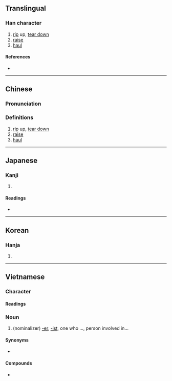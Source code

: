 {{character info/new}}
==Translingual==

===Han character===
{{Han char|rn=9|rad=人|as=09|sn=11|four=|canj=OJKA|ids=⿰亻者}}

# [[rip]] up, [[tear down]]
# [[raise]]
# [[haul]]

====References====
* {{Han ref|kx=0110.240|dkj=00856|dj=0236.080|hdz=10186.120|uh=5056|ud=20566}}

----

==Chinese==
{{zh-forms}}

===Pronunciation===
{{zh-pron
|m=chě
|c=ce2
|mc=
|oc=
|ma=
|cat=v
}}

===Definitions===
{{zh-hanzi}}

# [[rip]] up, [[tear down]]
# [[raise]]
# [[haul]]

----

==Japanese==

===Kanji===
{{ja-kanji|grade=|rs=人09}}

# {{defn|lang=ja|sort=人09}}

====Readings====
* {{ja-readings
|goon=しゃ
|kanon=しゃ
|kun=さて-
}}

----

==Korean==

===Hanja===
{{ko-hanja|hangeul=차|rv=cha|mr=ch'a}}

# {{defn|lang=ko|sort=人09}}

----

==Vietnamese==

===Character===

====Readings====
{{vi-hantu|giả|rs=人09}}

===Noun===
{{vi-noun|sc=Hani|giả|rs=人09}}

# (nominalizer) [[-er]], [[-ist]], one who ..., person involved in...

====Synonyms====
* {{vi-l|者}}

====Compounds====
* {{vi-l|譯偖}}
